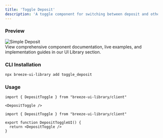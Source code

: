```yaml
---
title: 'Toggle Deposit'
description: 'A toggle component for switching between deposit and other states'
---
```

### Preview

<div className="flex justify-center">
  <img src="/ui-library/nextJS/components/toggleDeposit.png" alt="Simple Deposit" className="w-100 h-auto rounded-lg" />
</div>

<Card title="Better Preview & Documentation" href="https://breeze-ui-toolkit.vercel.app/component/toogle-deposit" icon="book-open">
  View comprehensive component documentation, live examples, and implementation guides in our UI Library section.
</Card>

### CLI Installation

```bash
npx breeze-ui-library add toggle_deposit
```

### Usage

<CodeGroup>

```tsx Basic Usage
import { DepositToggle } from "breeze-ui-library/client"

<DepositToggle />
```

```tsx Component Example
import { DepositToggle } from "breeze-ui-library/client"

export function DepositToggleUI() {
  return <DepositToggle />
}
```

</CodeGroup>